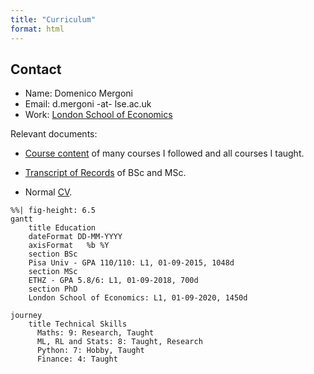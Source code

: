 ```yaml
---
title: "Curriculum"
format: html
---
```


::: column-margin
::: callout-note
## Contact

-   Name: Domenico Mergoni
-   Email: d.mergoni -at- lse.ac.uk
-   Work: [London School of Economics](https://www.lse.ac.uk/mathematics)
:::
:::

Relevant documents:

-   [Course content](../Documents_files/Other/Details%20of%20courses.pdf) of many courses I followed and all courses I taught.

-   [Transcript of Records](../Documents_files/Other/Transcript%20of%20Records.pdf) of BSc and MSc.

-   Normal [CV](../Documents_files/Other/CV.pdf).

    ```{=html}
    <style>
    .mermaid svg { height: auto; }
    </style>
    ```

```mermaid
%%| fig-height: 6.5
gantt
    title Education
    dateFormat DD-MM-YYYY
    axisFormat   %b %Y
    section BSc
    Pisa Univ - GPA 110/110: L1, 01-09-2015, 1048d
    section MSc
    ETHZ - GPA 5.8/6: L1, 01-09-2018, 700d
    section PhD
    London School of Economics: L1, 01-09-2020, 1450d
```

````{=html}
<!--
```mermaid
%%| height: auto
journey
    title Experiences
      Indep. Research: 9: ETHZ, UniPi, LSE
      Teaching: 9: LSE
      Coding: 8: Hobby, LSE, UniPi
      Teamwor: 8: LSE, Internship
```
-->
````

```mermaid
journey
    title Technical Skills
      Maths: 9: Research, Taught
      ML, RL and Stats: 8: Taught, Research
      Python: 7: Hobby, Taught
      Finance: 4: Taught
```

